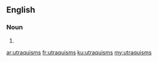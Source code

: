 ==English==

===Noun===
{{head|en|noun plural form}}

# {{plural of|utraquism|lang=en}}

[[ar:utraquisms]]
[[fr:utraquisms]]
[[ku:utraquisms]]
[[my:utraquisms]]